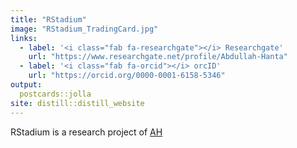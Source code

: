 ```yaml
---
title: "RStadium"
image: "RStadium_TradingCard.jpg"
links:
  - label: '<i class="fab fa-researchgate"></i> Researchgate'
    url: "https://www.researchgate.net/profile/Abdullah-Hanta"
  - label: '<i class="fab fa-orcid"></i> orcID'
    url: "https://orcid.org/0000-0001-6158-5346"
output:
  postcards::jolla
site: distill::distill_website
---
```


RStadium is a research project of [AH](https://github.com/ahprojects)